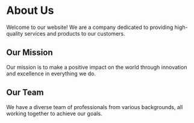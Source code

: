 # About Us

Welcome to our website! We are a company dedicated to providing high-quality services and products to our customers.

## Our Mission

Our mission is to make a positive impact on the world through innovation and excellence in everything we do.

## Our Team

We have a diverse team of professionals from various backgrounds, all working together to achieve our goals.
